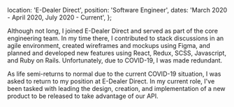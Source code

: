   location: 'E-Dealer Direct',
  position: 'Software Engineer',
  dates: 'March 2020 - April 2020, July 2020 - Current',
};

Although not long, I joined E-Dealer Direct and served as part of the core engineering team. In my time there, I contributed to stack discussions in an agile environment, created wireframes and mockups using Figma, and planned and developed new features using React, Redux, SCSS, Javascript, and Ruby on Rails. Unfortunately, due to COVID-19, I was made redundant.

As life semi-returns to normal due to the current COVID-19 situation, I was asked to return to my position at E-Dealer Direct. In my current role, I've been tasked with leading the design, creation, and implementation of a new product to be released to take advantage of our API.